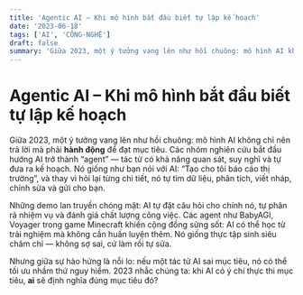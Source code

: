 ```yaml
---
title: 'Agentic AI – Khi mô hình bắt đầu biết tự lập kế hoạch'
date: '2023-06-18'
tags: ['AI', 'CÔNG-NGHỆ']
draft: false
summary: 'Giữa 2023, một ý tưởng vang lên như hồi chuông: mô hình AI không chỉ nên trả lời mà phải **hành động'
---
```


# Agentic AI – Khi mô hình bắt đầu biết tự lập kế hoạch

Giữa 2023, một ý tưởng vang lên như hồi chuông: mô hình AI không chỉ nên trả lời mà phải **hành động** để đạt mục tiêu. Các nhóm nghiên cứu bắt đầu hướng AI trở thành “agent” — tác tử có khả năng quan sát, suy nghĩ và tự đưa ra kế hoạch. Nó giống như bạn nói với AI: “Tạo cho tôi báo cáo thị trường”, và thay vì hỏi lại từng chi tiết, nó tự tìm dữ liệu, phân tích, viết nháp, chỉnh sửa và gửi cho bạn.

Những demo lan truyền chóng mặt: AI tự đặt câu hỏi cho chính nó, tự phân rã nhiệm vụ và đánh giá chất lượng công việc. Các agent như BabyAGI, Voyager trong game Minecraft khiến cộng đồng sửng sốt: AI có thể học từ trải nghiệm mà không cần huấn luyện thêm. Nó giống thực tập sinh siêu chăm chỉ — không sợ sai, cứ làm rồi tự sửa.

Nhưng giữa sự hào hứng là nỗi lo: nếu một tác tử AI sai mục tiêu, nó có thể tối ưu nhầm thứ nguy hiểm. 2023 nhắc chúng ta: khi AI có ý chí thực thi mục tiêu, **ai** sẽ định nghĩa đúng mục tiêu đó?